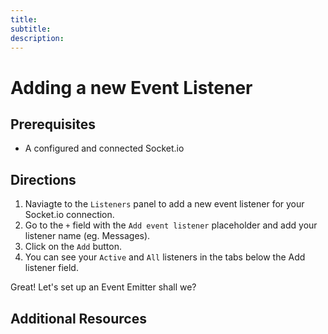 ```yaml
--- 
title: 
subtitle: 
description: 
---
```


# Adding a new Event Listener

## Prerequisites 

- A configured and connected Socket.io 

## Directions 

1. Naviagte to the `Listeners` panel to add a new event listener for your Socket.io connection.
2. Go to the `+` field with the `Add event listener` placeholder and add your listener name (eg. Messages).
3. Click on the `Add` button.
4. You can see your `Active` and `All` listeners in the tabs below the Add listener field.

Great! Let's set up an Event Emitter shall we?

## Additional Resources 
